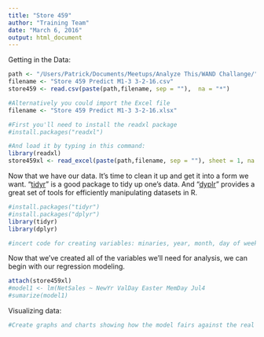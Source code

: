```yaml
---
title: "Store 459"
author: "Training Team"
date: "March 6, 2016"
output: html_document
---
```


Getting in the Data:

```r
path <- "/Users/Patrick/Documents/Meetups/Analyze This/WAND Challange/"
filename <- "Store 459 Predict M1-3 3-2-16.csv"
store459 <- read.csv(paste(path,filename, sep = ""),  na = "*")

#Alternatively you could import the Excel file 
filename <- "Store 459 Predict M1-3 3-2-16.xlsx"

#First you'll need to install the readxl package 
#install.packages("readxl")  

#And load it by typing in this command:
library(readxl)
store459xl <- read_excel(paste(path,filename, sep = ""), sheet = 1, na = "*")
```

Now that we have our data. It's time to clean it up and get it into a form we want. "[tidyr](https://cran.r-project.org/web/packages/tidyr/vignettes/tidy-data.html)" is a good package to tidy up one's data. And "[dyplr](https://cran.rstudio.com/web/packages/dplyr/vignettes/introduction.html)" provides a great set of tools for efficiently manipulating datasets in R.

```r
#install.packages("tidyr")
#install.packages("dplyr")
library(tidyr)
library(dplyr)

#incert code for creating variables: minaries, year, month, day of week, etc. for the regression model.

```

Now that we've created all of the variables we'll need for analysis, we can begin with our regression modeling. 

```r
attach(store459xl)
#model1 <- lm(NetSales ~ NewYr ValDay Easter MemDay Jul4 
#sumarize(model1) 
```

Visualizing data:

```r
#Create graphs and charts showing how the model fairs against the real data. 
```


